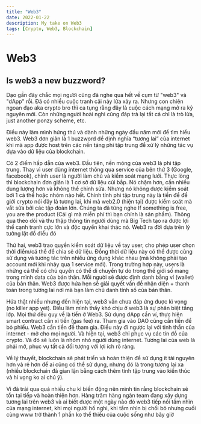 ```yaml
---
title: "Web3"
date: 2022-01-22
description: My take on Web3
tags: [Crypto, Web3, Blockchain]
---
```


# Web3

## Is web3 a new buzzword?

Dạo gần đây chắc mọi người cũng đã nghe qua hết về cụm từ "web3" và "dApp" rồi. Đã có nhiều cuộc tranh cãi nảy lửa xảy ra. Nhưng con chiên ngoan đạo aka crypto bro thì ca tụng rằng đây là cuộc cách mạng mở ra kỷ nguyên mới. Còn những người hoài nghi cũng đáp trả lại tất cả chỉ là trò lừa, just another ponzy scheme, etc.

Điều này làm mình hứng thú và dành những ngày đầu năm mới để tìm hiểu web3. Web3 đơn giản là 1 buzzword để định nghĩa “tương lai” của internet khi mà app được host trên các nền tảng phi tập trung để xử lý những tác vụ dựa vào dữ liệu của blockchain.

Có 2 điểm hấp dẫn của web3. Đầu tiên, nền móng của web3 là phi tập trung. Thay vì user dùng internet thông qua service của bên thứ 3 (Google, facebook), chính user là người làm chủ và kiểm soát mạng lưới. Thực lòng thì blockchain đơn giản là 1 cơ sở dữ liệu cùi bắp. Nó chậm hơn, cần nhiều dung lượng hơn và không thể chỉnh sửa. Nhưng nó không được kiểm soát bởi 1 cá thể hoặc nhóm nào hết. Chính tính phi tập trung này là tiền để để giới crypto nói đây là tương lai, khi mà web2.0 (hiện tại) được kiểm soát mà vắt sửa bởi các tập đoàn lớn. Chúng ta đã từng nghe If something is free, you are the product (Cái gì mà miễn phí thì bạn chính là sản phẩm). Thông qua theo dõi và thu thập thông tin người dùng mà Big Tech tạo ra được lợi thế cạnh tranh cực lớn và độc quyền khai thác nó. Web3 ra đời dựa trên lý tưởng lật đổ điều đó

Thứ hai, web3 trao quyền kiểm soát dữ liệu về tay user, cho phép user chọn thời điểm/cá thể để chia sẻ dữ liệu. Đồng thời dữ liệu này có thể được cùng sử dụng và tương tác trên nhiều ứng dụng khác nhau (mà không phải tạo account mới khi nhảy qua 1 service mới). Trong trường hợp này, users là những cá thể có chủ quyền có thể di chuyển tự do trong thế giới số mang trong mình data của bản thân. Mỗi người sẽ được định danh bằng ví (wallet) của bản thân. Web3 được hứa hẹn sẽ giải quyết vấn đề nhận diện + thanh toán trong tương lai nơi mà bạn làm chủ danh tính số của bản thân.

Hứa thật nhiều nhưng đến hiện tại, web3 vẫn chưa đáp ứng được kì vọng (no killer app yet). Điều làm mình thấy khó chịu ở web3 là sự phân biệt tầng lớp. Mọi thứ đều quy về là tiền ở Web3. Sử dụng dApp cần ví, thực hiện smart contract cần xì tiền (gas fee) ra. Tham gia vào DAO cũng cần tiền để bỏ phiếu. Web3 cần tiền để tham gia. Điều này đi ngược lại với tinh thần của internet - mở cho mọi người. Và hiện tại, web3 chỉ phục vụ các tín đồ của crypto. Và đó sẽ luôn là nhóm nhỏ người dùng internet. Tương lai của web là phải mở, phục vụ tất cả đối tượng với lợi ích rõ ràng.

Về lý thuyết, blockchain sẽ phát triển và hoàn thiện để sử dụng ít tài nguyên hơn và rẻ hơn để ai cũng có thể sử dụng, nhưng đó là trong tương lai xa (nhiều blockchain đã gian lận bằng cách thêm tính tập trung vào kiến thúc và hi vọng ko ai chú ý).

Vì đã trải qua quá nhiều chu kì biến động nên mình tin rằng blockchain sẽ tồn tại tiếp và hoàn thiện hơn. Hàng trăm hàng ngàn team đang xây dựng tương lai trên web3 và ai biết được một ngày nào đó web3 tiếp nối tầm nhìn của mạng internet, khi mọi người hồ nghi, khi tầm nhìn bị chối bỏ nhưng cuối cùng www trở thành 1 phần ko thể thiếu của cuộc sống như bây giờ
